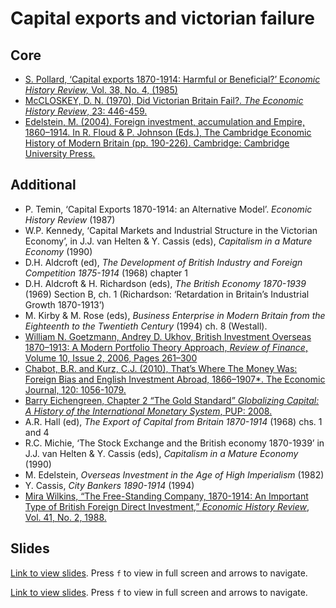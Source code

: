 # Capital exports and victorian failure

## Core

+ [S. Pollard, ‘Capital exports 1870-1914: Harmful or Beneficial?’ E*conomic History Review,* Vol. 38, No. 4, (1985)](https://www.jstor.org/stable/2597185)
+ [McCLOSKEY, D. N. (1970), Did Victorian Britain Fail?. *The Economic History Review*, 23: 446-459.](https://doi.org/10.1111/j.1468-0289.1970.tb01037.x)
+ [Edelstein, M. (2004). Foreign investment, accumulation and Empire, 1860–1914. In R. Floud & P. Johnson (Eds.), The Cambridge Economic History of Modern Britain (pp. 190-226). Cambridge: Cambridge University Press.](https://doi.org/10.1017/CHOL9780521820370.009)

## Additional

+ P. Temin, ‘Capital Exports 1870-1914: an Alternative Model’. *Economic History Review* (1987)
+ W.P. Kennedy, ‘Capital Markets and Industrial Structure in the Victorian Economy’, in J.J. van Helten & Y. Cassis (eds), *Capitalism in a Mature Economy* (1990)
+ D.H. Aldcroft (ed), *The Development of British Industry and Foreign Competition 1875-1914* (1968) chapter 1
+ D.H. Aldcroft & H. Richardson (eds), *The British Economy 1870-1939* (1969) Section B, ch. 1 (Richardson: ‘Retardation in Britain’s Industrial Growth 1870-1913’)
+ M. Kirby & M. Rose (eds), *Business Enterprise in Modern Britain from the Eighteenth to the Twentieth Century* (1994) ch. 8 (Westall).
+ [William N. Goetzmann, Andrey D. Ukhov, British Investment Overseas 1870–1913: A Modern Portfolio Theory Approach, *Review of Finance*, Volume 10, Issue 2, 2006, Pages 261–300](https://doi.org/10.1007/s10679-006-8278-2){target="_blank"}
+ [Chabot, B.R. and Kurz, C.J. (2010), That’s Where The Money Was: Foreign Bias and English Investment Abroad, 1866–1907*. The Economic Journal, 120: 1056-1079.](https://doi.org/10.1111/j.1468-0297.2009.02346.x){target="_blank"}
+ [Barry Eichengreen, Chapter 2 "The Gold Standard" *Globalizing Capital: A History of the International Monetary System*, PUP: 2008.](https://ebookcentral.proquest.com/lib/kcl/reader.action?docID=483542&ppg=14){target="_blank"}
+ A.R. Hall (ed), *The Export of Capital from Britain 1870-1914* (1968) chs. 1 and 4
+ R.C. Michie, ‘The Stock Exchange and the British economy 1870-1939’ in J.J. van Helten & Y. Cassis (eds), *Capitalism in a Mature Economy* (1990)
+ M. Edelstein, *Overseas Investment in the Age of High Imperialism* (1982)
+ Y. Cassis, *City Bankers 1890-1914* (1994)
+ [Mira Wilkins, "The Free-Standing Company, 1870-1914: An Important Type of British Foreign Direct Investment," *Economic History Review*, Vol. 41, No. 2, 1988.](https://www.jstor.org/stable/2596058)

## Slides

[Link to view slides](https://gabrielfgm.github.io/beh-slides/14_failure.html#1). Press `f` to view in full screen and arrows to navigate.

[Link to view slides](https://gabrielfgm.github.io/beh-slides/12_export_capital#1). Press `f` to view in full screen and arrows to navigate.
